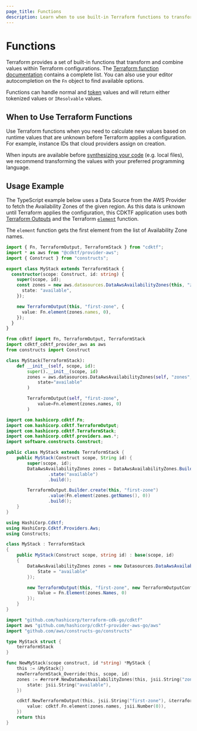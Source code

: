 ```yaml
---
page_title: Functions
description: Learn when to use built-in Terraform functions to transform or combine values.
---
```


# Functions

Terraform provides a set of built-in functions that transform and combine values within Terraform configurations. The [Terraform function documentation](/language/functions) contains a complete list. You can also use your editor autocompletion on the `Fn` object to find available options.

Functions can handle normal and [token](/cdktf/concepts/tokens) values and will return either tokenized values or `IResolvable` values.

## When to Use Terraform Functions

Use Terraform functions when you need to calculate new values based on runtime values that are unknown before Terraform applies a configuration. For example, instance IDs that cloud providers assign on creation.

When inputs are available before [synthesizing your code](/cdktf/cli-reference/commands#synth) (e.g. local files), we recommend transforming the values with your preferred programming language.

## Usage Example

The TypeScript example below uses a Data Source from the AWS Provider to fetch the Availability Zones of the given region. As this data is unknown until Terraform applies the configuration, this CDKTF application uses both [Terraform Outputs](/cdktf/concepts/variables-and-outputs#output-values) and the Terraform [`element`](/language/functions/element) function.

The `element` function gets the first element from the list of Availability Zone names.

<CodeTabs>

```ts
import { Fn, TerraformOutput, TerraformStack } from "cdktf";
import * as aws from "@cdktf/provider-aws";
import { Construct } from "constructs";

export class MyStack extends TerraformStack {
  constructor(scope: Construct, id: string) {
    super(scope, id);
    const zones = new aws.datasources.DataAwsAvailabilityZones(this, "zones", {
      state: "available",
    });

    new TerraformOutput(this, "first-zone", {
      value: Fn.element(zones.names, 0),
    });
  }
}
```

```python
from cdktf import Fn, TerraformOutput, TerraformStack
import cdktf_cdktf_provider_aws as aws
from constructs import Construct

class MyStack(TerraformStack):
    def __init__(self, scope, id):
        super().__init__(scope, id)
        zones = aws.datasources.DataAwsAvailabilityZones(self, "zones",
            state="available"
        )

        TerraformOutput(self, "first-zone",
            value=Fn.element(zones.names, 0)
        )
```

```java
import com.hashicorp.cdktf.Fn;
import com.hashicorp.cdktf.TerraformOutput;
import com.hashicorp.cdktf.TerraformStack;
import com.hashicorp.cdktf.providers.aws.*;
import software.constructs.Construct;

public class MyStack extends TerraformStack {
    public MyStack(Construct scope, String id) {
        super(scope, id);
        DataAwsAvailabilityZones zones = DataAwsAvailabilityZones.Builder.create(this, "zones")
                .state("available")
                .build();

        TerraformOutput.Builder.create(this, "first-zone")
                .value(Fn.element(zones.getNames(), 0))
                .build();
    }
}
```

```csharp
using HashiCorp.Cdktf;
using HashiCorp.Cdktf.Providers.Aws;
using Constructs;

class MyStack : TerraformStack
{
    public MyStack(Construct scope, string id) : base(scope, id)
    {
        DataAwsAvailabilityZones zones = new Datasources.DataAwsAvailabilityZones(this, "zones", new DataAwsAvailabilityZonesConfig {
            State = "available"
        });

        new TerraformOutput(this, "first-zone", new TerraformOutputConfig {
            Value = Fn.Element(zones.Names, 0)
        });
    }
}
```

```go
import "github.com/hashicorp/terraform-cdk-go/cdktf"
import aws "github.com/hashicorp/cdktf-provider-aws-go/aws"
import "github.com/aws/constructs-go/constructs"

type MyStack struct {
	terraformStack
}

func NewMyStack(scope construct, id *string) *MyStack {
	this := &MyStack{}
	newTerraformStack_Override(this, scope, id)
	zones := #error#.NewDataAwsAvailabilityZones(this, jsii.String("zones"), &dataAwsAvailabilityZonesConfig{
		state: jsii.String("available"),
	})

	cdktf.NewTerraformOutput(this, jsii.String("first-zone"), &terraformOutputConfig{
		value: cdktf.Fn.element(zones.names, jsii.Number(0)),
	})
	return this
}
```

</CodeTabs>
